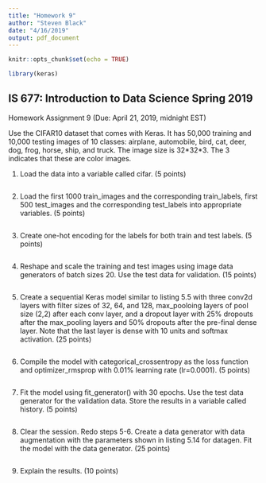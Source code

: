 ```yaml
---
title: "Homework 9"
author: "Steven Black"
date: "4/16/2019"
output: pdf_document
---
```


```r
knitr::opts_chunk$set(echo = TRUE)
```



```r
library(keras)
```


## IS 677: Introduction to Data Science Spring 2019 
Homework Assignment 9  (Due: April 21, 2019, midnight EST) 
 
Use the CIFAR10 dataset that comes with Keras. It has 50,000 training and 10,000 testing images of 10 classes: airplane, automobile, bird, cat, deer, dog, frog, horse, ship, and truck. The image size is 32\*32*3. The 3 indicates that these are color images. 
 
1.	Load the data into a variable called cifar. (5 points)
```r

```

2.	Load the first 1000 train_images and the corresponding train_labels, first 500 test_images and the corresponding test_labels into appropriate variables. (5 points)
```r

```

3.	Create one-hot encoding for the labels for both train and test labels. (5 points)
```r

```

4.	Reshape and scale the training and test images using image data generators of batch sizes 20. Use the test data for validation. (15 points)
```r

```

5.	Create a sequential Keras model similar to listing 5.5 with three conv2d layers with filter sizes of 32, 64, and 128, max_pooloing layers of pool size (2,2) after each conv layer, and a dropout layer with 25% dropouts after the max_pooling layers and 50% dropouts after the pre-final dense layer. Note that the last layer is dense with 10 units and softmax activation. (25 points)
```r

```

6.	Compile the model with categorical_crossentropy as the loss function and optimizer_rmsprop with 0.01% learning rate (lr=0.0001). (5 points)
```r

```

7.	Fit the model using fit_generator() with 30 epochs. Use the test data generator for the validation data. Store the results in a variable called history. (5 points)
```r

```

8.	Clear the session. Redo steps 5-6. Create a data generator with data augmentation with the parameters shown in listing 5.14 for datagen. Fit the model with the data generator. (25 points)
```r

```

9.	Explain the results. (10 points)
